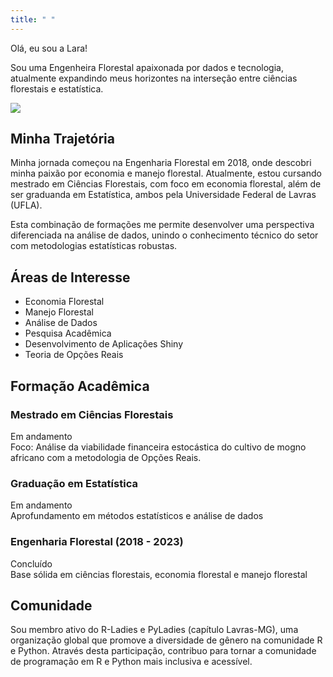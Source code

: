 ```yaml
---
title: " "
---
```


::: {.column-page}

::: {.about-header}
::: {.grid}

::: {.g-col-7 .header-text}


::: {.lead}
::: {.header-title}
Olá, eu sou a Lara!
:::
Sou uma Engenheira Florestal apaixonada por dados e tecnologia, atualmente expandindo meus horizontes na interseção entre ciências florestais e estatística.
:::
:::

::: {.g-col-5 .header-image}
![](images/1730503479147.jpeg){.rounded-circle}
:::

:::
:::

::: {.grid}

::: {.g-col-7}
## Minha Trajetória

Minha jornada começou na Engenharia Florestal em 2018, onde descobri minha paixão por economia e manejo florestal. Atualmente, estou cursando mestrado em Ciências Florestais, com foco em economia florestal, além de ser graduanda em Estatística, ambos pela Universidade Federal de Lavras (UFLA).

Esta combinação de formações me permite desenvolver uma perspectiva diferenciada na análise de dados, unindo o conhecimento técnico do setor com metodologias estatísticas robustas.

## Áreas de Interesse

- Economia Florestal
- Manejo Florestal
- Análise de Dados
- Pesquisa Acadêmica
- Desenvolvimento de Aplicações Shiny
- Teoria de Opções Reais
:::

::: {.g-col-5}
## Formação Acadêmica

::: {.timeline}
### Mestrado em Ciências Florestais
Em andamento  
Foco: Análise da viabilidade financeira estocástica do cultivo de mogno africano com a metodologia de Opções Reais.

### Graduação em Estatística 
Em andamento  
Aprofundamento em métodos estatísticos e análise de dados

### Engenharia Florestal (2018 - 2023)
Concluído  
Base sólida em ciências florestais, economia florestal e manejo florestal
:::
:::
:::

::: {.column-page-inset}
## Comunidade

Sou membro ativo do R-Ladies e PyLadies (capítulo Lavras-MG), uma organização global que promove a diversidade de gênero na comunidade R e Python. Através desta participação, contribuo para tornar a comunidade de programação em R e Python mais inclusiva e acessível.
:::

:::



